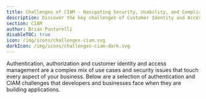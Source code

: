 ```yaml
---
title: Challenges of CIAM - Navigating Security, Usability, and Compliance
description: Discover the key challenges of Customer Identity and Access Management (CIAM), including authentication, security, compliance, and scalability.
section: CIAM
author: Brian Pontarelli
disableTOC: true
icon: /img/icons/challenges-ciam.svg
darkIcon: /img/icons/challenges-ciam-dark.svg
---
```


Authentication, authorization and customer identity and access management are a complex mix of use cases and security issues that touch every aspect of your business. Below are a selection of authentication and CIAM challenges that developers and businesses face when they are building applications.

<div className="gap-6 grid grid-cols-1 lg:grid-cols-2">
  <Challenge title="One-Way Password Hashing" risk={5} time={1} description="One-way hashing ensures that even if someone gets access to your raw customer data through external hacks or internal theft it is not possible to determine the plaintext user password from the saved encryption."/>
  <Challenge title="Complete JWT Support" risk={5} time={4} description="Understanding the details of JSON web tokens (JWTs) is critical to support OAuth2 and OpenID Connect. Off-the-shelf libraries can reduce the implementation effort, but developers still must understand how to use the tokens securely beyond the initial login. Properly building, passing and validating JWTs is essential to your application security."/>
  <Challenge title="User-Friendly Web UI" risk={1} time={5} description="When an application acquires thousands of users and requires active user management, the best login and authentication APIs are little use without an intuitive user interface. Developing a UI that is effective for non-technical moderators and administrators can be one of the most costly and time-consuming aspects of an in-house identity management system."/>
  <Challenge title="Prevent Account Theft by Email Change" risk={4} time={2} description="A common hack technique for account theft is to wait for a person walk away from their logged in computer, and then quickly change the email address on any open accounts. An effective email change strategy will prevent this type of account takeover and eliminate a high-probability threat."/>
  <Challenge title="Regular Security Audits" risk={4} time={3} description="Any system that is storing user information, including account credentials, should have regular security audits. These should include network scanning, API fuzzing, professional penetration tests, code reviews, static analysis, and OWASP best practices review."/>
  <Challenge title="Server Security" risk={4} time={4} description="The servers hosting your identity and management system are always the first target for hackers. As such they should have the highest level of protection. You need to ensure that your servers are locked down. All services that aren't public should not be world-accessible, you'll need secure remote access, you'll want intrusion detection, and many other measures must be taken to ensure your servers are secure. Read our <a href='/articles/security/guide-to-user-data-security'>Guide to User Data Security</a> to learn how to secure your servers."/>
  <Challenge title="Registration Verification" risk={4} time={2} description="Experienced app developers reduce user on-ramping barriers by allowing customers to start using the app in a provisionary mode until their account is fully verified. Make sure that your registration workflow is tuned to minimize the amount of effort required for a user to sign up."/>
  <Challenge title="RSA Key-Pairs" risk={4} time={3} description="For additional application security, RSA key-pairs used for signing and verifying JWTs are changed over time. This is sometimes referred to as rolling keys. You'll want to ensure that your systems are capable of rolling keys and have an automated way of notifying other services of these changes. Events and Webhooks are a good way to handle this."/>
  <Challenge title="Legal Regulations and Requirements" risk={4} time={4} description="GDPR, HIPAA, PCI, COPPA, PIPEDA, etc. There are a plethora of laws and regulations that define how user data should be collected, stored, and managed depending on specific use cases and geographic locations. It is difficult for developers to stay abreast of the most recent changes and best practices."/>
  <Challenge title="Granular API Key Permissions" risk={4} time={3} description="In less secure applications, API keys for a specific user are given carte blanche access across an entire system. This can provide unrestricted access to all aspects of the system if the API is utilized beyond a private service in a secure network. Security-conscious applications follow the computer security principle of least privilege to reduce and isolate access points and minimize risk. Make sure that your application has fine-grained access controls for its APIs."/>
  <Challenge title="Re-establish Mistyped Emails" risk={4} time={5} description="Users can easily mistype their email address when updating information, making it very difficult to re-connect their account and correct the email address without direct administrator or support effort. You'll want to ensure your application allows user's to login with old credentials in the event that they changed their email to something invalid."/>
  <Challenge title="Account Locking" risk={4} time={2} description="When questionable activity appears on an account, security-conscious systems intervene to prevent any further access. You'll want to implement account locking capabilities as well as detection of anomalous login activity."/>
  <Challenge title="Configurable Password Strength" risk={3} time={1} description="Applications are built with the level of password security that matches current needs. As threats and exploits evolve, apps should be able to change their password strength and schema. You'll want to ensure your applications are using the best password hashing and have a way to upgrade hashes in the event that an exploit for the current hash is discovered."/>
  <Challenge title="Brute-Force Login Protection" risk={3} time={2} description="One of the most common attack vectors is to repeat login attempts using a variety of password combinations. This is commonly called a &quot;brute-force attack&quot;. You'll want to ensure that your login system protects against these types of attacks by locking the login for a user after there have been too many incorrect attempts."/>
  <Challenge title="Application Authentication Tokens" risk={3} time={2} description="Single sign-on allows customers to login with the same email and password combination across multiple applications, but sometimes you need to provide additional security. Application authentication tokens allow customers to have a unique password that can be used to authenticate one specific situation. This is essential for cases when developers need to hard code authentication into configuration files where they are at more risk of being stolen by hackers."/>
  <Challenge title="Role Based Access Control (RBAC)" risk={3} time={4} description="Applications require different levels of functionality depending on the user's needs and role: basic user, moderator, administrator, etc. Users often shift between roles as their engagement expands. The most flexible solution is to allow user's to have zero or more roles for each application they have access to."/>
  <Challenge title="Full Unicode Character Support" risk={3} time={2} description="Limited character sets for usernames and passwords can cause frustration for international users and provide hackers with an easier target for their attacks. You'll want to ensure you allow full unicode support for usernames and passwords. Not only does this provide the most flexibility for users, it also increases the security of the system."/>
  <Challenge title="Session Revocation" risk={3} time={2} description="Long-lived refresh tokens are commonly used to authenticate a user on frequently used devices without repeatedly requiring their credentials. To stay secure, applications need to track active user sessions across multiple devices, and be able to revoke them when requested either by the user (i.e. Forget My Devices) or the administrator (i.e. user is deleted, disciplined, or other reason account needs to be locked)."/>
  <Challenge title="Multi-Factor Authentication (MFA)" risk={3} time={3} description="MFA is a way to confirm a user's identity with two or more pieces of information, substantially increasing the security of the application. Many MFA strategies take advantage of mobile devices with either SMS messages or an application as the second form of identification."/>
  <Challenge title="Full Entropy Password Constraints" risk={3} time={1} description="Requiring specific types of characters in a password can make a password stronger, or it can give hackers a template to hack your system. You'll want to allow users to use any combination of characters for their passwords. Just ensure that they aren't using easy to guess passwords or passwords that are too short."/>
  <Challenge title="Group Role Based Access Control (gRBAC)" risk={2} time={3} description="As applications scale beyond hundreds and thousands of users, managing the roles and access of individuals becomes difficult to manage. Instead of managing roles on individual users, you might consider using groups. Users are added to groups and then the group can be granted a set of roles. This allows all of the users in the group to be granted roles quickly and easily."/>
  <Challenge title="Upgradeable Password Hashing" risk={3} time={3} description="As computers get faster, brute force hash attacks become easier. Additionally, password hashing algorithms that are secure in 2020 might be cracked in 2023. Upgrading the hash complexity over time is critical to ensure password security stays on top of computational efficiencies and security research."/>
  <Challenge title="Enterprise Identity Unification (EIU)" risk={4} time={5} description="Consolidating multiple disparate identity databases into one efficient system is a complicated data merge challenge. You'll want to ensure your system provides a way to manage complex merges in the event you acquire users from other sources (such as their a corporate acquisition or new applications with separate user databases)."/>
  <Challenge title="CORS Support" risk={2} time={1} description="Cross-Origin Resource Sharing (CORS) controls access to APIs and resources running in a browser when the resource is not in the same domain. This is a common practice used to increase the security of web-based applications. Developers need to understand and configure CORS to avoid the hack-vulnerable technique of sending all authentication API requests from a domain directly to the domain's backend webservice."/>
  <Challenge title="Configurable Password Reuse Policies" risk={2} time={2} description="Depending on the data collected and its purpose, information security best practices and many government regulations require that applications be able to prevent a user from re-using previously used passwords. Easy to set up, this is challenging to maintain as password security levels increase to meet evolving threats."/>
  <Challenge title="One-Time-Use Tokens with Timeouts" risk={3} time={3} description="During short-term interaction and validation processes like registration, forgot password, and email changes, user accounts are extremely vulnerable. Secure applications take advantage of one-time-use tokens with specific timeout values to limit access during these times and protect against the most common account high-jacking techniques."/>
  <Challenge title="User Email Verification" risk={2} time={3} description="Email verification is a common way to validate new users, limit spam, comply with GDPR rules, and automate registrations. It proves an individual has a valid email address and is able to read and respond to that address. It also provides a security mechanism to ensure the user registering intended to do so, and is not being registered for an application without their knowledge."/>
  <Challenge title="User Data Profanity Filtering" risk={3} time={5} description="There is a segment of users who take joy in finding new and interesting ways to make your application look bad by using simple or obfuscated profanity in user names and other saved data. You'll want use an advanced profanity filter and moderation tool such as <a href='https://cleanspeak.com'>CleanSpeak</a> to ensure that usernames and profile data are clean."/>
  <Challenge title="Scalability and Performance" risk={3} time={5} description="As applications gain more users, it takes an increasing amount of system resources to manage registrations, logins, and user activity. This is the worst time to negatively impact a user's impression of your application. You'll need to ensure that your systems can handle growth as well as unexpected load spikes."/>
  <Challenge title="Email Templates" risk={2} time={4} description="Every CIAM needs to be able to communicate with users to establish, manage and maintain their account and identity. Security features such as setup password, forgot password, and email verification require additional security to ensure new credentials aren't provided in easily captured plaintext format. You'll need an email system that uses templates to personalize messages to users."/>
  <Challenge title="Device Trust" risk={2} time={2} description="For the best user experience and least login friction, successful applications take advantage of Trust Device capability. This improves adoption of two-factor authentication (2FA) increasing system-wide identity security. Without Trust Device capability, 2FA is often considered too cumbersome because the user needs to provide the 2FA challenge during every login."/>
  <Challenge title="Federated Login (Active Directory)" risk={3} time={5} description="In many cases, users are required to use their corporate login credentials to access external services. To support this model of authentication, applications need to coordinate a user's identity with an external identity provider such as active directory or GSuite. If you have this requirement, you'll need to correctly implement SAML or OpenID Connect in order to allow these users to login to your applications."/>
  <Challenge title="Password Safe Data Import Tools for Migration" risk={2} time={3} description="Importing users from a legacy system is challenging and can trigger a poor experience for your users. Successful migrations don't force users to change their passwords, but instead implement a workflow that supports existing passwords and any hashing techniques used by the legacy system. You'll want to ensure that if you are migrating users between systems that you maintain the password hash so that users won't be forced to reset their password."/>
  <Challenge title="Social Login" risk={2} time={4} description="Many customers prefer to use their existing social accounts to login to applications they use across the web. You'll want to determine if your users will want to login with a social provider such as Google. If that is a core part of your authentication, you'll need to properly implement that social providers login mechanism. In nearly all cases, each social provider has a custom way of handling authentication that you'll have to learn and implement by hand."/>
  <Challenge title="Support for Millions of Users" risk={5} time={5} description="Web-scale capability is critical to manage the growth of an application and a large influx of users. Registration and user management needs to be able to horizontally scale quickly to maintain a positive user experience and uninterrupted access. Depending on your needs, you'll want to ensure that your authentication solution can quickly and easily scale horizontally with little impact to end-users."/>
  <Challenge title="User Search and Segmentation Tools" risk={1} time={3} description="A database full of user actions and history is a valuable customer behavior library that can help your application succeed, but only if you have tools to access it. You'll want to ensure that you can search your users in real-time using any attribute on their profile. Elastic search is a great tool for this."/>
  <Challenge title="COPPA/Parent Relationship Support" risk={2} time={3} description="Applications with users under the age of 13 are required to comply with Children's Online Privacy Protection Act (COPPA). While the security risk is low, monetary fines are high if the application is found in violation. If you have younger users, make sure that you are in compliance with COPPA and that your user backend properly models the relationships between children and parents."/>
  <Challenge title="Customizable User Data" risk={1} time={4} description="Every application has its own unique data points that are part of the &quot;secret sauce&quot; that drives revenue, but not every CIAM is able to collect and manage this information. You'll want to ensure your application makes it easy to manage global and application-specific custom user data. Avoid complex database migrations when a developer wants to add a new field. You'll also want to index custom data so that it can be used in search queries."/>
  <Challenge title="Single Sign-On (SSO) for Multiple Applications" risk={2} time={4} description="SSO is a must-have for any CIAM to provide the best user experience for users logging in across multiple applications. You'll want to ensure that you leverage industry standards such as OpenID Connect to implement SSO in your applications."/>
  <Challenge title="White-Labeled Identity" risk={2} time={5} description="To maintain trust with your customers, your registration and login system should have the same look and feel of your brand across all touch points. Depending on your login system, you might need to write custom themes that capture your brand."/>
  <Challenge title="User Reports" risk={2} time={2} description="User reports have been required to track the progress of  applications since the first bit of software hit the Internet. You'll want to ensure that you have access to common reports such as daily active users, monthly active users, registrations, logins and totals."/>
  <Challenge title="User Moderation Tools" risk={2} time={5} description="Users don't always follow the rules, and system administrators need to be prepared to deal with any issues that arise. You'll want to ensure that your systems are able to discipline users as needed. This might range from actions such as account locking all the way down to granular actions such as preventing them from commenting."/>
  <Challenge title="Email Localization" risk={1} time={3} description="With a global internet, your customers can come from any region or country. Communicating with your customers now requires that you are able to send messages in their preferred languages. You'll need to ensure that your email system is able to send localized versions of emails to users based on the language the user specified as their preferred language."/>
  <Challenge title="OAuth 2 and OpenID Connect" risk={5} time={5} description="OAuth 2 and OpenID Connect are modern authentication delegation patterns that provide a standard way to authenticate and request user information. Even though they are standardized, they are not always simple. Failure to implement these patterns correctly can lead to catastrophic security breaches."/>
</div>
